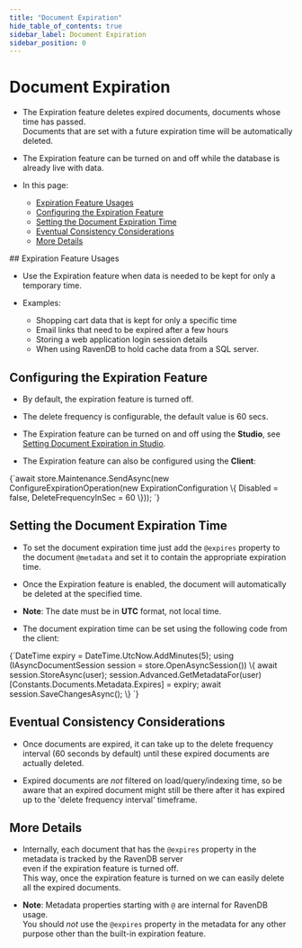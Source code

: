 ```yaml
---
title: "Document Expiration"
hide_table_of_contents: true
sidebar_label: Document Expiration
sidebar_position: 0
---
```



# Document Expiration
<Admonition type="note" title="">

* The Expiration feature deletes expired documents, documents whose time has passed.  
  Documents that are set with a future expiration time will be automatically deleted.  

* The Expiration feature can be turned on and off while the database is already live with data.  

* In this page:  
  * [Expiration Feature Usages](../../server/extensions/expiration.mdx#usages)  
  * [Configuring the Expiration Feature](../../server/extensions/expiration.mdx#configuring-the-expiration-feature)  
  * [Setting the Document Expiration Time](../../server/extensions/expiration.mdx#setting-the-document-expiration-time)  
  * [Eventual Consistency Considerations](../../server/extensions/expiration.mdx#eventual-consistency-considerations)  
  * [More Details](../../server/extensions/expiration.mdx#more-details)  
</Admonition>
## Expiration Feature Usages

* Use the Expiration feature when data is needed to be kept for only a temporary time.  

* Examples:
  * Shopping cart data that is kept for only a specific time  
  * Email links that need to be expired after a few hours  
  * Storing a web application login session details  
  * When using RavenDB to hold cache data from a SQL server.  


## Configuring the Expiration Feature

* By default, the expiration feature is turned off.  

* The delete frequency is configurable, the default value is 60 secs.  

* The Expiration feature can be turned on and off using the **Studio**, see [Setting Document Expiration in Studio](../../studio/database/settings/document-expiration.mdx).  

* The Expiration feature can also be configured using the **Client**:

<TabItem value="configuration" label="configuration">
<CodeBlock language="csharp">
{`await store.Maintenance.SendAsync(new ConfigureExpirationOperation(new ExpirationConfiguration
\{
             Disabled = false,
             DeleteFrequencyInSec = 60
\}));
`}
</CodeBlock>
</TabItem>


## Setting the Document Expiration Time

* To set the document expiration time just add the `@expires` property to the document `@metadata` and set it to contain the appropriate expiration time.  

* Once the Expiration feature is enabled, the document will automatically be deleted at the specified time.  

* **Note**: The date must be in **UTC** format, not local time.  

* The document expiration time can be set using the following code from the client:  

<TabItem value="expiration1" label="expiration1">
<CodeBlock language="csharp">
{`DateTime expiry = DateTime.UtcNow.AddMinutes(5);
using (IAsyncDocumentSession session = store.OpenAsyncSession())
\{
	await session.StoreAsync(user);
	session.Advanced.GetMetadataFor(user)[Constants.Documents.Metadata.Expires] = expiry;
    await session.SaveChangesAsync();
\}
`}
</CodeBlock>
</TabItem>


## Eventual Consistency Considerations

* Once documents are expired, it can take up to the delete frequency interval (60 seconds by default) until these expired documents are actually deleted.  

* Expired documents are _not_ filtered on load/query/indexing time, so be aware that an expired document might still be there after it has expired up to the 'delete frequency interval' timeframe.  


## More Details

* Internally, each document that has the `@expires` property in the metadata is tracked by the RavenDB server  
  even if the expiration feature is turned off.  
This way, once the expiration feature is turned on we can easily delete all the expired documents.  

* **Note**: Metadata properties starting with `@` are internal for RavenDB usage.  
You should _not_ use the `@expires` property in the metadata for any other purpose other than the built-in expiration feature.  


